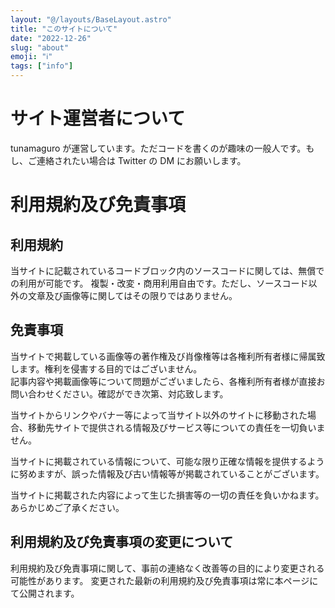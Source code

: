 ```yaml
---
layout: "@/layouts/BaseLayout.astro"
title: "このサイトについて"
date: "2022-12-26"
slug: "about"
emoji: "ℹ️"
tags: ["info"]
---
```


# サイト運営者について

tunamaguro が運営しています。ただコードを書くのが趣味の一般人です。もし、ご連絡されたい場合は Twitter の DM にお願いします。

# 利用規約及び免責事項

## 利用規約

当サイトに記載されているコードブロック内のソースコードに関しては、無償での利用が可能です。
複製・改変・商用利用自由です。ただし、ソースコード以外の文章及び画像等に関してはその限りではありません。

## 免責事項

当サイトで掲載している画像等の著作権及び肖像権等は各権利所有者様に帰属致します。権利を侵害する目的ではございません。  
記事内容や掲載画像等について問題がございましたら、各権利所有者様が直接お問い合わせください。確認ができ次第、対応致します。

当サイトからリンクやバナー等によって当サイト以外のサイトに移動された場合、移動先サイトで提供される情報及びサービス等についての責任を一切負いません。

当サイトに掲載されている情報について、可能な限り正確な情報を提供するように努めますが、誤った情報及び古い情報等が掲載されていることがございます。

当サイトに掲載された内容によって生じた損害等の一切の責任を負いかねます。あらかじめご了承ください。

## 利用規約及び免責事項の変更について

利用規約及び免責事項に関して、事前の連絡なく改善等の目的により変更される可能性があります。
変更された最新の利用規約及び免責事項は常に本ページにて公開されます。
